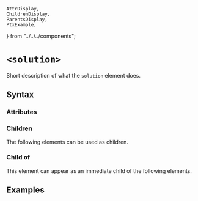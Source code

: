     AttrDisplay,
    ChildrenDisplay,
    ParentsDisplay,
    PtxExample,
} from "../../../components";

# `<solution>`

Short description of what the `solution` element does.

## Syntax

### Attributes

<AttrDisplay name="solution" />

### Children

The following elements can be used as children.

<ChildrenDisplay name="solution" />

### Child of

This element can appear as an immediate child of the following elements.

<ParentsDisplay name="solution" />

## Examples

    